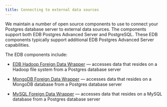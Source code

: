```yaml
---
title: Connecting to external data sources
---
```


We maintain a number of open source components to use to connect your Postgres database server to external data sources.  The components support both EDB Postgres Advanced Server and PostgreSQL. These EDB components typically support additional EDB Postgres Advanced Server capabilities. 

The EDB components include:

  - [EDB Hadoop Foreign Data Wrapper](/jdbc_connector/latest/installing/) &mdash;  accesses data that resides on a Hadoop file system from a Postgres database server

  - [MongoDB Foreign Data Wrapper](/mongo_data_adapter/latest/) &mdash;  accesses data that resides on a MongoDB database from a Postgres database server

  - [MySQL Foreign Data Wrapper](/mysql_data_adapter/latest/) &mdash;  accesses data that resides on a MySQL database from a Postgres database server


